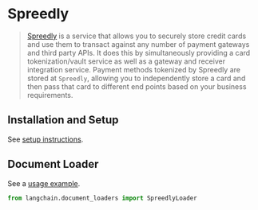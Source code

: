 # Spreedly

>[Spreedly](https://docs.spreedly.com/) is a service that allows you to securely store credit cards and use them to transact against any number of payment gateways and third party APIs. It does this by simultaneously providing a card tokenization/vault service as well as a gateway and receiver integration service. Payment methods tokenized by Spreedly are stored at `Spreedly`, allowing you to independently store a card and then pass that card to different end points based on your business requirements.
 
## Installation and Setup

See [setup instructions](/docs/modules/data_io/document_loaders/integrations/spreedly.html).

## Document Loader

See a [usage example](/docs/modules/data_io/document_loaders/integrations/spreedly.html).

```python
from langchain.document_loaders import SpreedlyLoader
```
